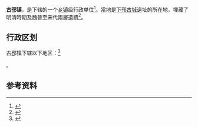 {{中国乡级行政区|32/03/24/112/000}}

'''古邳镇'''，是{{PRC admin/fullname|32/03/24/112/000|3}}下辖的一个[[乡镇|乡镇]]级行政单位<ref>{{PRC admin/ref sgc|{{PRC admin/parent|32/03/24/112/000}}}}</ref>。當地是[[下邳古城|下邳古城]]遺址的所在地，埋藏了明清時期及魏晉至宋代兩層遺蹟<ref name="storm">{{cite news
|url=http://www.storm.mg/article/363871
|title=「三國戰神」呂布葬身之地「下邳古城」重見天日！
|publisher=[[風傳媒|風傳媒]]
|date=2017-11-25
|accessdate=2017-11-27
|language=zh-hant
|archive-date=2019-06-24
|archive-url=https://web.archive.org/web/20190624143141/https://www.storm.mg/article/363871
|dead-url=no
}}</ref>。

== 行政区划 ==

古邳镇下辖以下地区：<ref>{{PRC admin/ref sgc|32/03/24/112/000}}</ref>

{{PRC admin/children|32/03/24/112/000}}。

== 参考资料 ==

{{reflist}}

{{行政区划小作品}}
{{PRC admin/navcat|32/03/24/112/000}}